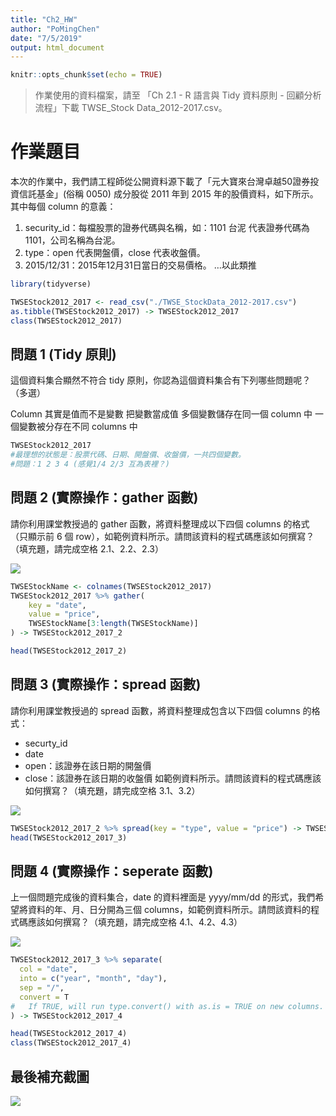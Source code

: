 ```yaml
---
title: "Ch2_HW"
author: "PoMingChen"
date: "7/5/2019"
output: html_document
---
```


```r
knitr::opts_chunk$set(echo = TRUE)
```

> 作業使用的資料檔案，請至 「Ch 2.1 - R 語言與 Tidy 資料原則 - 回顧分析流程」下載 TWSE_Stock Data_2012-2017.csv。

# 作業題目

本次的作業中，我們請工程師從公開資料源下載了「元大寶來台灣卓越50證券投資信託基金」(俗稱 0050) 成分股從 2011 年到 2015 年的股價資料，如下所示。其中每個 column 的意義：

1. security_id：每檔股票的證券代碼與名稱，如：1101 台泥 代表證券代碼為 1101，公司名稱為台泥。
2. type：open 代表開盤價，close 代表收盤價。
3. 2015/12/31：2015年12月31日當日的交易價格。
…以此類推

```r
library(tidyverse)
```


```r
TWSEStock2012_2017 <- read_csv("./TWSE_StockData_2012-2017.csv")
as.tibble(TWSEStock2012_2017) -> TWSEStock2012_2017
class(TWSEStock2012_2017)
```


## 問題 1 (Tidy 原則)

這個資料集合顯然不符合 tidy 原則，你認為這個資料集合有下列哪些問題呢？（多選）

Column 其實是值而不是變數 
把變數當成值 
多個變數儲存在同一個 column 中 
一個變數被分存在不同 columns 中

```r
TWSEStock2012_2017
#最理想的狀態是：股票代碼、日期、開盤價、收盤價，一共四個變數。
#問題：1 2 3 4 (感覺1/4 2/3 互為表裡？)
```


## 問題 2 (實際操作：gather 函數)

請你利用課堂教授過的 gather 函數，將資料整理成以下四個 columns 的格式（只顯示前 6 個 row），如範例資料所示。請問該資料的程式碼應該如何撰寫？（填充題，請完成空格 2.1、2.2、2.3）

![](./Ch2-hw-1.png)

```r
TWSEStockName <- colnames(TWSEStock2012_2017)
TWSEStock2012_2017 %>% gather(
    key = "date",
    value = "price",
    TWSEStockName[3:length(TWSEStockName)]
) -> TWSEStock2012_2017_2

head(TWSEStock2012_2017_2)
```


## 問題 3 (實際操作：spread 函數)

請你利用課堂教授過的 spread 函數，將資料整理成包含以下四個 columns 的格式：

- securty_id
- date
- open：該證券在該日期的開盤價
- close：該證券在該日期的收盤價
如範例資料所示。請問該資料的程式碼應該如何撰寫？（填充題，請完成空格 3.1、3.2）

![](./Ch2-hw-2.png)

```r
TWSEStock2012_2017_2 %>% spread(key = "type", value = "price") -> TWSEStock2012_2017_3
head(TWSEStock2012_2017_3)
```


## 問題 4 (實際操作：seperate 函數)

上一個問題完成後的資料集合，date 的資料裡面是 yyyy/mm/dd 的形式，我們希望將資料的年、月、日分開為三個 columns，如範例資料所示。請問該資料的程式碼應該如何撰寫？（填充題，請完成空格 4.1、4.2、4.3）

![](./Ch2-hw-3.png)

```r
TWSEStock2012_2017_3 %>% separate(
  col = "date",
  into = c("year", "month", "day"),
  sep = "/",
  convert = T 
#	If TRUE, will run type.convert() with as.is = TRUE on new columns. This is useful if the component columns are integer, numeric or logical. (It will convert the data to "appropriate" type under the function's evaluation.)
) -> TWSEStock2012_2017_4

head(TWSEStock2012_2017_4)
class(TWSEStock2012_2017_4)
```

## 最後補充截圖

![](./Ch2-hw-4.png)






